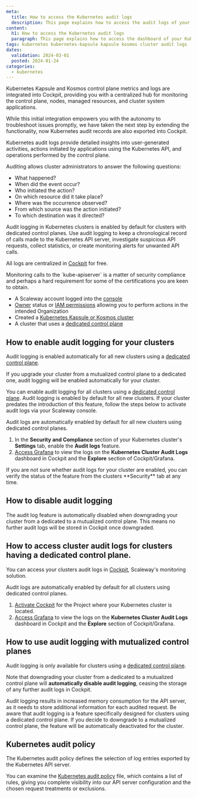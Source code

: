 ```yaml
---
meta:
  title: How to access the Kubernetes audit logs
  description: This page explains how to access the audit logs of your Kubernetes cluster
content:
  h1: How to access the Kubernetes audit logs
  paragraph: This page explains how to access the dashboard of your Kubernetes cluster
tags: kubernetes kubernetes-kapsule kapsule kosmos cluster audit logs
dates:
  validation: 2024-03-01
  posted: 2024-01-24
categories:
  - kubernetes
---
```


Kubernetes Kapsule and Kosmos control plane metrics and logs are integrated into Cockpit, providing you with a centralized hub for monitoring the control plane, nodes, managed resources, and cluster system applications.

While this initial integration empowers you with the autonomy to troubleshoot issues promptly, we have taken the next step by extending the functionality, now Kubernetes audit records are also exported into Cockpit.

Kubernetes audit logs provide detailed insights into user-generated activities, actions initiated by applications using the Kubernetes API, and operations performed by the control plane.

Auditing allows cluster administrators to answer the following questions:

- What happened?
- When did the event occur?
- Who initiated the action?
- On which resource did it take place?
- Where was the occurrence observed?
- From which source was the action initiated?
- To which destination was it directed?

Audit logging in Kubernetes clusters is enabled by default for clusters with dedicated control planes. Use audit logging to keep a chronological record of calls made to the Kubernetes API server, investigate suspicious API requests, collect statistics, or create monitoring alerts for unwanted API calls.

All logs are centralized in [Cockpit](/observability/cockpit/quickstart/) for free.

<Message type="tip">
    Monitoring calls to the `kube-apiserver` is a matter of security compliance and perhaps a hard requirement for some of the certifications you are keen to obtain.
</Message>

<Macro id="requirements" />

- A Scaleway account logged into the [console](https://console.scaleway.com)
- [Owner](/identity-and-access-management/iam/concepts/#owner) status or [IAM permissions](/identity-and-access-management/iam/concepts/#permission) allowing you to perform actions in the intended Organization
- Created a [Kubernetes Kapsule or Kosmos cluster](/containers/kubernetes/how-to/create-cluster)
- A cluster that uses a [dedicated control plane](https://www.scaleway.com/en/kubernetes-dedicated-control-plane/)

## How to enable audit logging for your clusters

Audit logging is enabled automatically for all new clusters using a [dedicated control plane](https://www.scaleway.com/en/kubernetes-dedicated-control-plane/).

If you upgrade your cluster from a mutualized control plane to a dedicated one, audit logging will be enabled automatically for your cluster.

You can enable audit logging for all clusters using a [dedicated control plane](https://www.scaleway.com/en/kubernetes-dedicated-control-plane/).
Audit logging is enabled by default for all new clusters. If your cluster predates the introduction of this feature, follow the steps below to activate audit logs via your Scaleway console.

<Message type="tip">
    Audit logs are automatically enabled by default for all new clusters using dedicated control planes.
</Message>

1. In the **Security and Compliance** section of your Kubernetes cluster's **Settings** tab, enable the **Audit logs** feature.
2. [Access Grafana](/observability/cockpit/how-to/access-grafana-and-managed-dashboards/) to view the logs on the **Kubernetes Cluster Audit Logs** dashboard in Cockpit and the **Explore** section of Cockpit/Grafana.

<Message type="tip">
    If you are not sure whether audit logs for your cluster are enabled, you can verify the status of the feature from the clusters **Security** tab at any time.
</Message>

## How to disable audit logging

<Message type="important">
  The audit log feature is automatically disabled when downgrading your cluster from a dedicated to a mutualized control plane. This means no further audit logs will be stored in Cockpit once downgraded.
</Message>

## How to access cluster audit logs for clusters having a dedicated control plane.

You can access your clusters audit logs in [Cockpit](/observability/cockpit/), Scaleway's monitoring solution.

<Message type="tip">
    Audit logs are automatically enabled by default for all clusters using dedicated control planes.
</Message>

1. [Activate Cockpit](/observability/cockpit/how-to/activate-cockpit/) for the Project where your Kubernetes cluster is located.
3. [Access Grafana](/observability/cockpit/how-to/access-grafana-and-managed-dashboards/) to view the logs on the **Kubernetes Cluster Audit Logs** dashboard in Cockpit and the **Explore** section of Cockpit/Grafana.

## How to use audit logging with mutualized control planes

Audit logging is only available for clusters using a [dedicated control plane](https://www.scaleway.com/en/kubernetes-dedicated-control-plane/).

Note that downgrading your cluster from a dedicated to a mutualized control plane will **automatically disable audit logging**, ceasing the storage of any further audit logs in Cockpit.

<Message type="note">
  Audit logging results in increased memory consumption for the API server, as it needs to store additional information for each audited request.
</Message>

<Message type="important">
  Be aware that audit logging is a feature specifically designed for clusters using a dedicated control plane. If you decide to downgrade to a mutualized control plane, the feature will be automatically deactivated for the cluster.
</Message>

## Kubernetes audit policy

The Kubernetes audit policy defines the selection of log entries exported by the Kubernetes API server.

You can examine the [Kubernetes audit policy](https://github.com/scaleway/kubernetes-gists/blob/main/audit/policy.yaml) file, which contains a list of rules, giving you complete visibility into our API server configuration and the chosen request treatments or exclusions.


